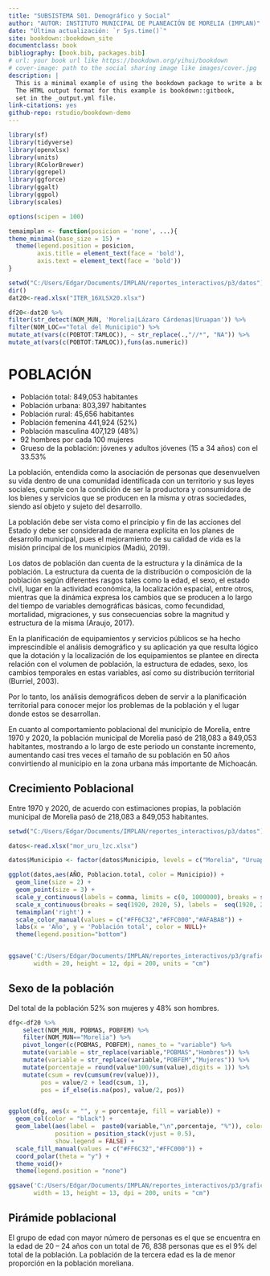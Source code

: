 ```yaml
--- 
title: "SUBSISTEMA S01. Demográfico y Social"
author: "AUTOR: INSTITUTO MUNICIPAL DE PLANEACIÓN DE MORELIA (IMPLAN)"
date: "Última actualización: `r Sys.time()`"
site: bookdown::bookdown_site
documentclass: book
bibliography: [book.bib, packages.bib]
# url: your book url like https://bookdown.org/yihui/bookdown
# cover-image: path to the social sharing image like images/cover.jpg
description: |
  This is a minimal example of using the bookdown package to write a book.
  The HTML output format for this example is bookdown::gitbook,
  set in the _output.yml file.
link-citations: yes
github-repo: rstudio/bookdown-demo
---
```


  ```r

library(sf)
library(tidyverse)
library(openxlsx)
library(units)
library(RColorBrewer)
library(ggrepel)
library(ggforce)
library(ggalt)
library(ggpol)
library(scales)

options(scipen = 100)

temaimplan <- function(posicion = 'none', ...){
  theme_minimal(base_size = 15) +
    theme(legend.position = posicion, 
          axis.title = element_text(face = 'bold'),
          axis.text = element_text(face = 'bold'))
}

setwd("C:/Users/Edgar/Documents/IMPLAN/reportes_interactivos/p3/datos")
dir()
dat20<-read.xlsx("ITER_16XLSX20.xlsx")

df20<-dat20 %>% 
  filter(str_detect(NOM_MUN, 'Morelia|Lázaro Cárdenas|Uruapan')) %>% 
  filter(NOM_LOC=="Total del Municipio") %>% 
  mutate_at(vars(c(POBTOT:TAMLOC)), ~ str_replace(.,"//*", "NA")) %>% 
  mutate_at(vars(c(POBTOT:TAMLOC)),funs(as.numeric))

```
# POBLACIÓN

<div class="alert alert-info">
* Población total: 849,053 habitantes
* Población urbana: 803,397 habitantes
* Población rural: 45,656 habitantes
* Población femenina 441,924 (52%)
* Población masculina 407,129 (48%)
* 92 hombres por cada 100 mujeres
* Grueso de la población: jóvenes y adultos jóvenes (15 a 34 años) con el 33.53%
</div>

La población, entendida como la asociación de personas que desenvuelven su vida dentro de una comunidad identificada con un territorio y sus leyes sociales, cumple con la condición de ser la productora y consumidora de los bienes y servicios que se producen en la misma y otras sociedades, siendo así objeto y sujeto del desarrollo.

La población debe ser vista como el principio y fin de las acciones del Estado y debe ser considerada de manera explícita en los planes de desarrollo municipal, pues el mejoramiento de su calidad de vida es la misión principal de los municipios (Madiú, 2019).

Los datos de población dan cuenta de la estructura y la dinámica de la población. La estructura da cuenta de la distribución o composición de la población según diferentes rasgos tales como la edad, el sexo, el estado civil, lugar en la actividad económica, la localización espacial, entre otros, mientras que la dinámica expresa los cambios que se producen a lo largo del tiempo de variables demográficas básicas, como fecundidad, mortalidad, migraciones, y sus consecuencias sobre la magnitud y estructura de la misma (Araujo, 2017).

En la planificación de equipamientos y servicios públicos se ha hecho imprescindible el análisis demográfico y su aplicación ya que resulta lógico que la dotación y la localización de los equipamientos se plantee en directa relación con el volumen de población, la estructura de edades, sexo, los cambios temporales en estas variables, así como su distribución territorial (Burriel, 2003).

Por lo tanto, los análisis demográficos deben de servir a la planificación territorial para conocer mejor los problemas de la población y el lugar donde estos se desarrollan.

En cuanto al comportamiento poblacional del municipio de Morelia, entre 1970 y 2020, la población municipal de Morelia pasó de 218,083 a 849,053 habitantes, mostrando a lo largo de este periodo un constante incremento, aumentando casi tres veces el tamaño de su población en 50 años convirtiendo al municipio en la zona urbana más importante de Michoacán.

## Crecimiento Poblacional 

Entre 1970 y 2020, de acuerdo con estimaciones propias, la población municipal de Morelia pasó de 218,083 a 849,053 habitantes. 

```r
setwd("C:/Users/Edgar/Documents/IMPLAN/reportes_interactivos/p3/datos")

datos<-read.xlsx("mor_uru_lzc.xlsx")

datos$Municipio <- factor(datos$Municipio, levels = c("Morelia", "Uruapan", "Lázaro Cárdenas"))

ggplot(datos,aes(AÑO, Poblacion.total, color = Municipio)) +
  geom_line(size = 2) + 
  geom_point(size = 3) +
  scale_y_continuous(labels = comma, limits = c(0, 1000000), breaks = seq(0, 1000000, 100000)) +
  scale_x_continuous(breaks = seq(1920, 2020, 5), labels =  seq(1920, 2020, 5)) +
  temaimplan('right') +
  scale_color_manual(values = c("#FF6C32","#FFC000","#AFABAB")) +
  labs(x = 'Año', y = 'Población total', color = NULL)+
  theme(legend.position="bottom")


ggsave('C:/Users/Edgar/Documents/IMPLAN/reportes_interactivos/p3/graficos/1.crecimiento.poblacional.png',
       width = 20, height = 12, dpi = 200, units = "cm")
```


## Sexo de la población

Del total de la población 52% son mujeres y 48% son hombres.

```r

dfg<-df20 %>% 
    select(NOM_MUN, POBMAS, POBFEM) %>% 
    filter(NOM_MUN=="Morelia") %>% 
    pivot_longer(c(POBMAS, POBFEM), names_to = "variable") %>% 
    mutate(variable = str_replace(variable,"POBMAS","Hombres")) %>% 
    mutate(variable = str_replace(variable,"POBFEM","Mujeres")) %>%
    mutate(porcentaje = round(value*100/sum(value),digits = 1)) %>% 
    mutate(csum = rev(cumsum(rev(value))), 
         pos = value/2 + lead(csum, 1),
         pos = if_else(is.na(pos), value/2, pos))


ggplot(dfg, aes(x = "", y = porcentaje, fill = variable)) +
  geom_col(color = "black") +
  geom_label(aes(label =  paste0(variable,"\n",porcentaje, "%")), color =  "black",size = 8,
             position = position_stack(vjust = 0.5),
             show.legend = FALSE) +
  scale_fill_manual(values = c("#FF6C32","#FFC000")) +
  coord_polar(theta = "y") + 
  theme_void()+
  theme(legend.position = "none")

ggsave('C:/Users/Edgar/Documents/IMPLAN/reportes_interactivos/p3/graficos/2.Sexo de la población.png',
       width = 13, height = 13, dpi = 200, units = "cm")
```



## Pirámide poblacional

El grupo de edad con mayor número de personas es el que se encuentra en la edad de 20 – 24 años con un total de 76, 838 personas que es el 9% del total de la población. La población de la tercera edad es la de menor proporción en la población moreliana.

